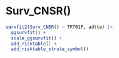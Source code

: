 # Surv_CNSR()

<!-- Lastly, the package includes gems for those using the CDISC ADaM ADTTE data model. The “PARAM” value is used to construct enhanced labels in the figure. The event indicator, “CNSR”, is coded in the opposite way the {survival} package expects. This difference creates an opportunity for errors to be silently introduced in an analysis. The {ggsurvfit} package exports a function called Surv_CNSR() to resolve this concern by creating a survival object that uses ADTTE coding conventions as the default. The function can be used in {ggsurvfit} as well as any other package with a survival endpoint. -->


```r
survfit2(Surv_CNSR() ~ TRT01P, adtte) |> 
  ggsurvfit() + 
  scale_ggsurvfit() +
  add_risktable() +
  add_risktable_strata_symbol()
```

